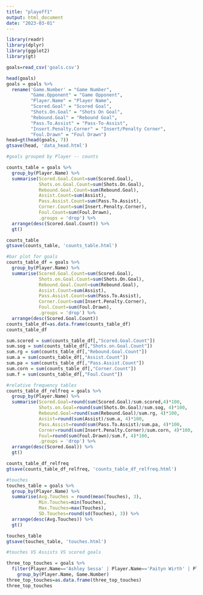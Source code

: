 ```yaml
---
title: "playoff1"
output: html_document
date: "2023-03-01"
---
```


```r
library(readr)
library(dplyr)
library(ggplot2)
library(gt)

goals=read_csv('goals.csv')
```

```r
head(goals)
goals = goals %>% 
  rename('Game.Number' = "Game Number",
         "Game.Opponent" = "Game Opponent",
         "Player.Name" = "Player Name",
         "Scored.Goal" = "Scored Goal",
         "Shots.On.Goal" = "Shots On Goal",
         "Rebound.Goal" = "Rebound Goal",
         "Pass.To.Assist" = "Pass-To-Assist",
         "Insert.Penalty.Corner" = "Insert/Penalty Corner",
         "Foul.Drawn" = "Foul Drawn")
head=gt(head(goals, 7))
gtsave(head, 'data_head.html')

```



```r
#goals grouped by Player -- counts 

counts_table = goals %>% 
  group_by(Player.Name) %>% 
  summarise(Scored.Goal.Count=sum(Scored.Goal),
            Shots.on.Goal.Count=sum(Shots.On.Goal),
            Rebound.Goal.Count=sum(Rebound.Goal),
            Assist.Count=sum(Assist),
            Pass.Assist.Count=sum(Pass.To.Assist),
            Corner.Count=sum(Insert.Penalty.Corner),
            Foul.Count=sum(Foul.Drawn),
            .groups = 'drop') %>% 
  arrange(desc(Scored.Goal.Count)) %>% 
  gt()

counts_table
gtsave(counts_table, 'counts_table.html')
```

```r
#bar plot for goals 
counts_table_df = goals %>% 
  group_by(Player.Name) %>% 
  summarise(Scored.Goal.Count=sum(Scored.Goal),
            Shots.on.Goal.Count=sum(Shots.On.Goal),
            Rebound.Goal.Count=sum(Rebound.Goal),
            Assist.Count=sum(Assist),
            Pass.Assist.Count=sum(Pass.To.Assist),
            Corner.Count=sum(Insert.Penalty.Corner),
            Foul.Count=sum(Foul.Drawn),
            .groups = 'drop') %>% 
  arrange(desc(Scored.Goal.Count))
counts_table_df=as.data.frame(counts_table_df)
counts_table_df

sum.scored = sum(counts_table_df[,"Scored.Goal.Count"])
sum.sog = sum(counts_table_df[,"Shots.on.Goal.Count"])
sum.rg = sum(counts_table_df[,"Rebound.Goal.Count"])
sum.a = sum(counts_table_df[,"Assist.Count"])
sum.pa = sum(counts_table_df[,"Pass.Assist.Count"])
sum.corn = sum(counts_table_df[,"Corner.Count"])
sum.f = sum(counts_table_df[,"Foul.Count"])

```


```r
#relative frequency tables 
counts_table_df_relfreq = goals %>% 
  group_by(Player.Name) %>% 
  summarise(Scored.Goal=round(sum(Scored.Goal)/sum.scored,4)*100,
            Shots.on.Goal=round(sum(Shots.On.Goal)/sum.sog, 4)*100,
            Rebound.Goal=round(sum(Rebound.Goal)/sum.rg, 4)*100,
            Assist=round(sum(Assist)/sum.a, 4)*100,
            Pass.Assist=round(sum(Pass.To.Assist)/sum.pa, 4)*100,
            Corner=round(sum(Insert.Penalty.Corner)/sum.corn, 4)*100,
            Foul=round(sum(Foul.Drawn)/sum.f, 4)*100,
            .groups = 'drop') %>% 
  arrange(desc(Scored.Goal)) %>% 
  gt()

counts_table_df_relfreq
gtsave(counts_table_df_relfreq, 'counts_table_df_relfreq.html')
```

```r
#touches
touches_table = goals %>% 
  group_by(Player.Name) %>% 
  summarise(Avg.Touches = round(mean(Touches), 3), 
            Min.Touches=min(Touches),
            Max.Touches=max(Touches),
            SD.Touches=round(sd(Touches), 3)) %>% 
  arrange(desc(Avg.Touches)) %>% 
  gt()

touches_table
gtsave(touches_table, 'touches.html')
```

```r
#touches VS Assists VS scored goals 

three_top_touches = goals %>% 
  filter(Player.Name=='Ashley Sessa' | Player.Name=='Paityn Wirth' | Player.Name=="Erin Matson") %>% 
    group_by(Player.Name, Game.Number)
three_top_touches=as.data.frame(three_top_touches)
three_top_touches
```



